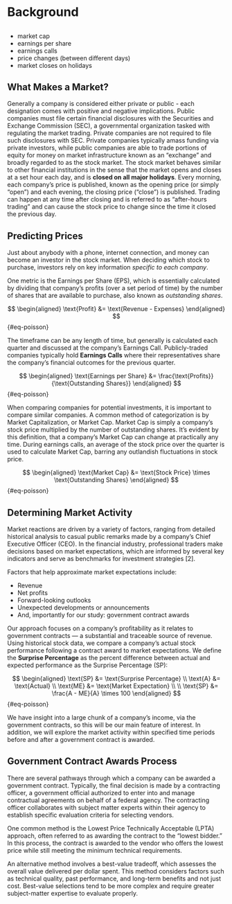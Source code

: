 # Background

##
- market cap
- earnings per share
- earnings calls
- price changes (between different days)
- market closes on holidays

## What Makes a Market?
Generally a company is considered either private or public - each designation comes with positive and negative implications. Public companies must file certain financial disclosures with the Securities and Exchange Commission (SEC), a governmental organization tasked with regulating the market trading. Private companies are not required to file such disclosures with SEC. Private companies typically amass funding via private investors, while public companies are able to trade portions of equity for money on market infrastructure known as an "exchange" and broadly regarded to as the stock market. The stock market behaves similar to other financial institutions in the sense that the market opens and closes at a set hour each day, and is **closed on all major holidays**. Every morning, each company's price is published, known as the opening price (or simply "open") and each evening, the closing price ("close") is published. Trading can happen at any time after closing and is referred to as "after-hours trading" and can cause the stock price to change since the time it closed the previous day.

## Predicting Prices
Just about anybody with a phone, internet connection, and money can become an investor in the stock market. When deciding which stock to purchase, investors rely on key information *specific to each company*.

One metric is the Earnings per Share (EPS), which is essentially calculated by dividing that company's profits (over a set period of time) by the number of shares that are available to purchase, also known as *outstanding shares*.

$$
\begin{aligned}
\text{Profit} &= \text{Revenue - Expenses}
\end{aligned}
$$ {#eq-poisson}



The timeframe can be any length of time, but generally is calculated each quarter and discussed at the company's Earnings Call. Publicly-traded companies typically hold **Earnings Calls** where their representatives share the company's financial outcomes for the previous quarter.

$$
\begin{aligned}
\text{Earnings per Share} &= \frac{\text{Profits}}{\text{Outstanding Shares}}
\end{aligned}
$$ {#eq-poisson}

When comparing companies for potential investments, it is important to compare similar companies. A common method of categorization is by Market Capitalization, or Market Cap. Market Cap is simply a company's stock price multiplied by the number of outstanding shares. It's evident by this definition, that a company's Market Cap can change at practically any time. During earnings calls, an average of the stock price over the quarter is used to calculate Market Cap, barring any outlandish fluctuations in stock price.

$$
\begin{aligned}
\text{Market Cap} &= \text{Stock Price} \times \text{Outstanding Shares}
\end{aligned}
$$ {#eq-poisson}

## Determining Market Activity
Market reactions are driven by a variety of factors, ranging from detailed historical analysis to casual public remarks made by a company's Chief Executive Officer (CEO). In the financial industry, professional traders make decisions based on market expectations, which are informed by several key indicators and serve as benchmarks for investment strategies [2].

Factors that help approximate market expectations include:

- Revenue
- Net profits
- Forward-looking outlooks
- Unexpected developments or announcements
- And, importantly for our study: government contract awards

Our approach focuses on a company’s profitability as it relates to government contracts — a substantial and traceable source of revenue. Using historical stock data, we compare a company’s actual stock performance following a contract award to market expectations. We define the **Surprise Percentage** as the percent difference between actual and expected performance as the Surprise Percentage (SP):

$$
\begin{aligned}
\text{SP} &= \text{Surprise Percentage} \\
\text{A} &= \text{Actual} \\
\text{ME} &= \text{Market Expectation} \\
\\
\text{SP} &= \frac{A - ME}{A} \times 100
\end{aligned}
$$ {#eq-poisson}

We have insight into a large chunk of a company's income, via the government contracts, so this will be our main feature of interest. In addition, we will explore the market activity within specified time periods before and after a government contract is awarded.

## Government Contract Awards Process
There are several pathways through which a company can be awarded a government contract. Typically, the final decision is made by a contracting officer, a government official authorized to enter into and manage contractual agreements on behalf of a federal agency. The contracting officer collaborates with subject matter experts within their agency to establish specific evaluation criteria for selecting vendors.

One common method is the Lowest Price Technically Acceptable (LPTA) approach, often referred to as awarding the contract to the “lowest bidder.” In this process, the contract is awarded to the vendor who offers the lowest price while still meeting the minimum technical requirements.

An alternative method involves a best-value tradeoff, which assesses the overall value delivered per dollar spent. This method considers factors such as technical quality, past performance, and long-term benefits and not just cost. Best-value selections tend to be more complex and require greater subject-matter expertise to evaluate properly.